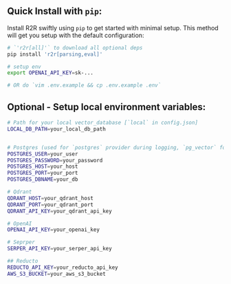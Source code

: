 ## Quick Install with `pip`:

Install R2R swiftly using `pip` to get started with minimal setup. This method will get you setup with the default configuration:

```bash
# `'r2r[all]'` to download all optional deps
pip install 'r2r[parsing,eval]'

# setup env 
export OPENAI_API_KEY=sk-...

# OR do `vim .env.example && cp .env.example .env`
```

## Optional - Setup local environment variables:

```bash
# Path for your local vector_database [`local` in config.json]
LOCAL_DB_PATH=your_local_db_path


# Postgres (used for `postgres` provider during logging, `pg_vector` for vectordb in config.json)
POSTGRES_USER=your_user
POSTGRES_PASSWORD=your_password
POSTGRES_HOST=your_host
POSTGRES_PORT=your_port
POSTGRES_DBNAME=your_db

# Qdrant
QDRANT_HOST=your_qdrant_host
QDRANT_PORT=your_qdrant_port
QDRANT_API_KEY=your_qdrant_api_key

# OpenAI
OPENAI_API_KEY=your_openai_key

# Seprper
SERPER_API_KEY=your_serper_api_key

## Reducto
REDUCTO_API_KEY=your_reducto_api_key
AWS_S3_BUCKET=your_aws_s3_bucket
```